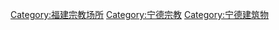 [[Category:福建宗教场所|Category:福建宗教场所]]
[[Category:宁德宗教|Category:宁德宗教]]
[[Category:宁德建筑物|Category:宁德建筑物]]